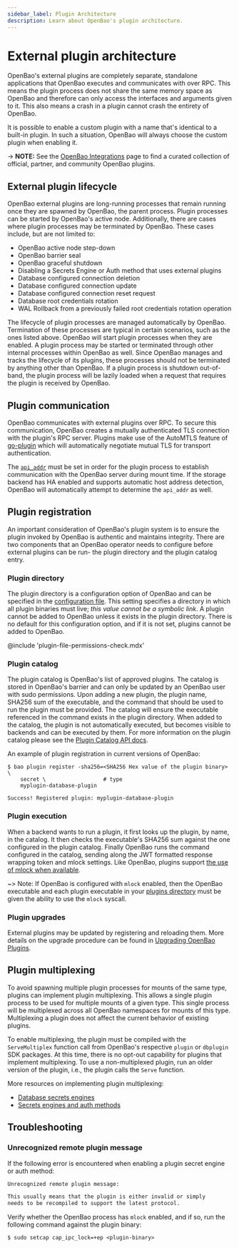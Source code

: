 ```yaml
---
sidebar_label: Plugin Architecture
description: Learn about OpenBao's plugin architecture.
---
```


# External plugin architecture

OpenBao's external plugins are completely separate, standalone applications that OpenBao
executes and communicates with over RPC. This means the plugin process does not
share the same memory space as OpenBao and therefore can only access the
interfaces and arguments given to it. This also means a crash in a plugin cannot
crash the entirety of OpenBao.

It is possible to enable a custom plugin with a name that's identical to a
built-in plugin. In such a situation, OpenBao will always choose the custom plugin
when enabling it.

-> **NOTE:** See the [OpenBao Integrations](/integrations) page to find a
curated collection of official, partner, and community OpenBao plugins.

## External plugin lifecycle

OpenBao external plugins are long-running processes that remain running once they are
spawned by OpenBao, the parent process. Plugin processes can be started by OpenBao's
active node. Additionally, there are cases where plugin processes may be
terminated by OpenBao. These cases include, but are not limited to:

- OpenBao active node step-down
- OpenBao barrier seal
- OpenBao graceful shutdown
- Disabling a Secrets Engine or Auth method that uses external plugins
- Database configured connection deletion
- Database configured connection update
- Database configured connection reset request
- Database root credentials rotation
- WAL Rollback from a previously failed root credentials rotation operation

The lifecycle of plugin processes are managed automatically by OpenBao.
Termination of these processes are typical in certain scenarios, such as the
ones listed above. OpenBao will start plugin processes when they are enabled. A
plugin process may be started or terminated through other internal processes
within OpenBao as well. Since OpenBao manages and tracks the lifecycle of its
plugins, these processes should not be terminated by anything other than OpenBao.
If a plugin process is shutdown out-of-band, the plugin process will be lazily
loaded when a request that requires the plugin is received by OpenBao.

## Plugin communication

OpenBao communicates with external plugins over RPC. To secure this
communication, OpenBao creates a mutually authenticated TLS connection with the
plugin's RPC server. Plugins make use of the AutoMTLS feature of
[go-plugin](https://www.github.com/hashicorp/go-plugin) which will
automatically negotiate mutual TLS for transport authentication.

The [`api_addr`](/docs/configuration#api_addr) must be set in order for the
plugin process to establish communication with the OpenBao server during mount
time. If the storage backend has HA enabled and supports automatic host address
detection, OpenBao will automatically attempt to determine the `api_addr` as
well.

## Plugin registration

An important consideration of OpenBao's plugin system is to ensure the plugin
invoked by OpenBao is authentic and maintains integrity. There are two components
that an OpenBao operator needs to configure before external plugins can be run- the
plugin directory and the plugin catalog entry.

### Plugin directory

The plugin directory is a configuration option of OpenBao and can be specified in
the [configuration file](/docs/configuration).
This setting specifies a directory in which all plugin binaries must live;
_this value cannot be a symbolic link_. A plugin
cannot be added to OpenBao unless it exists in the plugin directory. There is no
default for this configuration option, and if it is not set, plugins cannot be
added to OpenBao.

@include 'plugin-file-permissions-check.mdx'

### Plugin catalog

The plugin catalog is OpenBao's list of approved plugins. The catalog is stored in
OpenBao's barrier and can only be updated by an OpenBao user with sudo permissions.
Upon adding a new plugin, the plugin name, SHA256 sum of the executable, and the
command that should be used to run the plugin must be provided. The catalog will
ensure the executable referenced in the command exists in the plugin
directory. When added to the catalog, the plugin is not automatically executed,
but becomes visible to backends and can be executed by them. For more
information on the plugin catalog please see the [Plugin Catalog API
docs](/api-docs/system/plugins-catalog).

An example of plugin registration in current versions of OpenBao:

```shell-session
$ bao plugin register -sha256=<SHA256 Hex value of the plugin binary> \
    secret \                  # type
    myplugin-database-plugin

Success! Registered plugin: myplugin-database-plugin
```

### Plugin execution

When a backend wants to run a plugin, it first looks up the plugin, by name, in
the catalog. It then checks the executable's SHA256 sum against the one
configured in the plugin catalog. Finally OpenBao runs the command configured in
the catalog, sending along the JWT formatted response wrapping token and mlock
settings. Like OpenBao, plugins support [the use of mlock when available](/docs/configuration#disable_mlock).

~> Note: If OpenBao is configured with `mlock` enabled, then the OpenBao executable
and each plugin executable in your [plugins directory](/docs/plugins/plugin-architecture#plugin-directory)
must be given the ability to use the `mlock` syscall.

### Plugin upgrades

External plugins may be updated by registering and reloading them. More details
on the upgrade procedure can be found in
[Upgrading OpenBao Plugins](/docs/upgrading/plugins).

## Plugin multiplexing

To avoid spawning multiple plugin processes for mounts of the same type,
plugins can implement plugin multiplexing. This allows a single
plugin process to be used for multiple mounts of a given type. This single
process will be multiplexed across all OpenBao namespaces for mounts of this
type. Multiplexing a plugin does not affect the current behavior of existing
plugins.

To enable multiplexing, the plugin must be compiled with the `ServeMultiplex`
function call from OpenBao's respective `plugin` or `dbplugin` SDK packages. At
this time, there is no opt-out capability for plugins that implement
multiplexing. To use a non-multiplexed plugin, run an older version of the
plugin, i.e., the plugin calls the `Serve` function.

More resources on implementing plugin multiplexing:
* [Database secrets engines](/docs/secrets/databases/custom#serving-a-plugin-with-multiplexing)
* [Secrets engines and auth methods](/docs/plugins/plugin-development)

## Troubleshooting

### Unrecognized remote plugin message

If the following error is encountered when enabling a plugin secret engine or
auth method:

```sh
Unrecognized remote plugin message:

This usually means that the plugin is either invalid or simply
needs to be recompiled to support the latest protocol.
```

Verify whether the OpenBao process has `mlock` enabled, and if so, run the
following command against the plugin binary:

```shell-session
$ sudo setcap cap_ipc_lock=+ep <plugin-binary>
```

